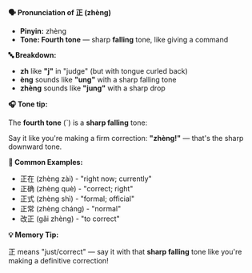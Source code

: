 **🗣️ Pronunciation of 正 (zhèng)**

- **Pinyin:** zhèng
- **Tone: Fourth tone** — sharp **falling** tone, like giving a command

**🔤 Breakdown:**

- **zh** like **"j"** in "judge" (but with tongue curled back)
- **èng** sounds like **"ung"** with a sharp falling tone
- **zhèng** sounds like **"jung"** with a sharp drop

**🎧 Tone tip:**

The **fourth tone** (ˋ) is a **sharp falling** tone:

Say it like you're making a firm correction: **"zhèng!"** — that's the sharp downward tone.

**📝 Common Examples:**

- 正在 (zhèng zài) - "right now; currently"
- 正确 (zhèng què) - "correct; right"
- 正式 (zhèng shì) - "formal; official"
- 正常 (zhèng cháng) - "normal"
- 改正 (gǎi zhèng) - "to correct"

**💡 Memory Tip:**

正 means "just/correct" — say it with that **sharp falling** tone like you're making a definitive
correction!
